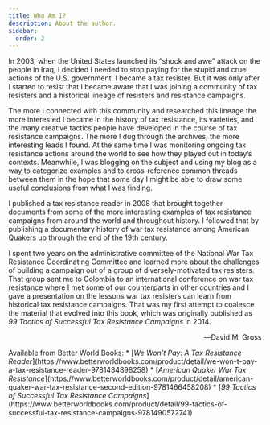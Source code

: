 ```yaml
---
title: Who Am I?
description: About the author.
sidebar:
  order: 2
---
```


In 2003, when the United States launched its “shock and awe” attack on the people in Iraq, I decided I needed to stop paying for the stupid and cruel actions of the U.S. government.
I became a tax resister.
But it was only after I started to resist that I became aware that I was joining a community of tax resisters and a historical lineage of resisters and resistance campaigns.

The more I connected with this community and researched this lineage the more interested I became in the history of tax resistance, its varieties, and the many creative tactics people have developed in the course of tax resistance campaigns.
The more I dug through the archives, the more interesting leads I found.
At the same time I was monitoring ongoing tax resistance actions around the world to see how they played out in today’s contexts.
Meanwhile, I was blogging on the subject and using my blog as a way to categorize examples and to cross-reference common threads between them in the hope that some day I might be able to draw some useful conclusions from what I was finding.

I published a tax resistance reader in 2008 that brought together documents from some of the more interesting examples of tax resistance campaigns from around the world and throughout history.
I followed that by publishing a documentary history of war tax resistance among American Quakers up through the end of the 19th century.

I spent two years on the administrative committee of the National War Tax Resistance Coordinating Committee and learned more about the challenges of building a campaign out of a group of diversely-motivated tax resisters.
That group sent me to Colombia to an international conference on war tax resistance where I met some of our counterparts in other countries and I gave a presentation on the lessons war tax resisters can learn from historical tax resistance campaigns.
That was my first attempt to coalesce the material that evolved into this book, which was originally published as <i>99 Tactics of Successful Tax Resistance Campaigns</i> in 2014.

<p style="text-align:right">―David M. Gross</p>

<Aside type="tip" title="Links">
Available from Better World Books:
* [<i>We Won’t Pay: A Tax Resistance Reader</i>](https://www.betterworldbooks.com/product/detail/we-won-t-pay-a-tax-resistance-reader-9781434898258)
* [<i>American Quaker War Tax Resistance</i>](https://www.betterworldbooks.com/product/detail/american-quaker-war-tax-resistance-second-edition-9781466458208)
* [<i>99 Tactics of Successful Tax Resistance Campaigns</i>](https://www.betterworldbooks.com/product/detail/99-tactics-of-successful-tax-resistance-campaigns-9781490572741)
</Aside>
